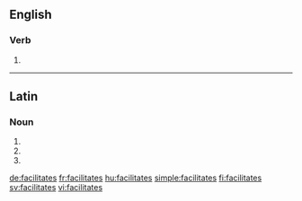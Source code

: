 ==English==

===Verb===
{{head|en|verb form}}

# {{en-third-person singular of|facilitate}}

----

==Latin==

===Noun===
{{la-noun-form|facilitātēs}}

# {{inflection of|facilitās||nom|p|lang=la}}
# {{inflection of|facilitās||acc|p|lang=la}}
# {{inflection of|facilitās||voc|p|lang=la}}

[[de:facilitates]]
[[fr:facilitates]]
[[hu:facilitates]]
[[simple:facilitates]]
[[fi:facilitates]]
[[sv:facilitates]]
[[vi:facilitates]]